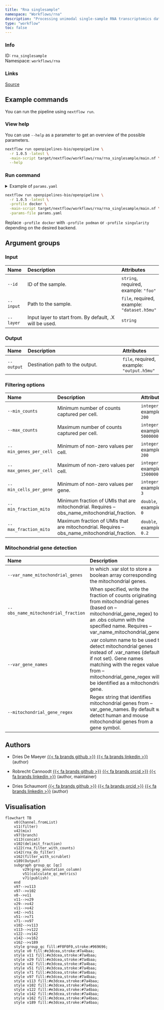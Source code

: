 ```yaml
---
title: "Rna singlesample"
namespace: "Workflows/rna"
description: "Processing unimodal single-sample RNA transcriptomics data."
type: "workflow"
toc: false
---
```


::: {.column-margin}

### Info

ID: `rna_singlesample`  
Namespace: `workflows/rna`

### Links
[Source](https://github.com/openpipelines-bio/openpipeline/blob/1.0.5/src/workflows/rna/rna_singlesample/config.vsh.yaml){.btn-action .btn-sm .btn-info .btn role="button"}

:::



## Example commands

You can run the pipeline using `nextflow run`.

### View help

You can use `--help` as a parameter to get an overview of the possible parameters.

```bash
nextflow run openpipelines-bio/openpipeline \
  -r 1.0.5 -latest \
  -main-script target/nextflow/workflows/rna/rna_singlesample/main.nf \
  --help
```

### Run command

<details>
<summary>Example of `params.yaml`</summary>
```yaml
# Input
id: # please fill in - example: "foo"
input: # please fill in - example: "dataset.h5mu"
# layer: "foo"

# Output
# output: "$id.$key.output.h5mu"

# Filtering options
# min_counts: 200
# max_counts: 5000000
# min_genes_per_cell: 200
# max_genes_per_cell: 1500000
# min_cells_per_gene: 3
# min_fraction_mito: 0.0
# max_fraction_mito: 0.2

# Mitochondrial gene detection
# var_name_mitochondrial_genes: "foo"
# obs_name_mitochondrial_fraction: "foo"
# var_gene_names: "gene_symbol"
mitochondrial_gene_regex: "^[mM][tT]-"

# Nextflow input-output arguments
publish_dir: # please fill in - example: "output/"
# param_list: "my_params.yaml"
```
</details>

```bash
nextflow run openpipelines-bio/openpipeline \
  -r 1.0.5 -latest \
  -profile docker \
  -main-script target/nextflow/workflows/rna/rna_singlesample/main.nf \
  -params-file params.yaml
```

:::{.callout-note}
Replace `-profile docker` with `-profile podman` or `-profile singularity` depending on the desired backend.
:::

## Argument groups

### Input

|Name      |Description                                             |Attributes                                  |
|:----------|:--------------------------------------------------|:--------------------|
|`--id`    |ID of the sample.                                       |`string`, required, example: `"foo"`        |
|`--input` |Path to the sample.                                     |`file`, required, example: `"dataset.h5mu"` |
|`--layer` |Input layer to start from. By default, .X will be used. |`string`                                    |


### Output

|Name       |Description                     |Attributes                                 |
|:----------|:--------------------------------------------------|:--------------------|
|`--output` |Destination path to the output. |`file`, required, example: `"output.h5mu"` |


### Filtering options

|Name                   |Description                                                                                  |Attributes                    |
|:----------|:--------------------------------------------------|:--------------------|
|`--min_counts`         |Minimum number of counts captured per cell.                                                  |`integer`, example: `200`     |
|`--max_counts`         |Maximum number of counts captured per cell.                                                  |`integer`, example: `5000000` |
|`--min_genes_per_cell` |Minimum of non-zero values per cell.                                                         |`integer`, example: `200`     |
|`--max_genes_per_cell` |Maximum of non-zero values per cell.                                                         |`integer`, example: `1500000` |
|`--min_cells_per_gene` |Minimum of non-zero values per gene.                                                         |`integer`, example: `3`       |
|`--min_fraction_mito`  |Minimum fraction of UMIs that are mitochondrial. Requires --obs_name_mitochondrial_fraction. |`double`, example: `0`        |
|`--max_fraction_mito`  |Maximum fraction of UMIs that are mitochondrial. Requires --obs_name_mitochondrial_fraction. |`double`, example: `0.2`      |


### Mitochondrial gene detection

|Name                                |Description                                                                                                                                                                                                                |Attributes                         |
|:----------|:--------------------------------------------------|:--------------------|
|`--var_name_mitochondrial_genes`    |In which .var slot to store a boolean array corresponding the mitochondrial genes.                                                                                                                                         |`string`                           |
|`--obs_name_mitochondrial_fraction` |When specified, write the fraction of counts originating from mitochondrial genes  (based on --mitochondrial_gene_regex) to an .obs column with the specified name. Requires --var_name_mitochondrial_genes.               |`string`                           |
|`--var_gene_names`                  |.var column name to be used to detect mitochondrial genes instead of .var_names (default if not set). Gene names matching with the regex value from --mitochondrial_gene_regex will be identified as a mitochondrial gene. |`string`, example: `"gene_symbol"` |
|`--mitochondrial_gene_regex`        |Regex string that identifies mitochondrial genes from --var_gene_names. By default will detect human and mouse mitochondrial genes from a gene symbol.                                                                     |`string`, default: `"^[mM][tT]-"`  |

## Authors


  * Dries De Maeyer [{{< fa brands github >}}](https://github.com/ddemaeyer) [{{< fa brands linkedin >}}](https://linkedin.com/in/dries-de-maeyer-b46a814) (author)

  * Robrecht Cannoodt [{{< fa brands github >}}](https://github.com/rcannood) [{{< fa brands orcid >}}](https://orcid.org/0000-0003-3641-729X) [{{< fa brands linkedin >}}](https://linkedin.com/in/robrechtcannoodt) (author, maintainer)

  * Dries Schaumont [{{< fa brands github >}}](https://github.com/DriesSchaumont) [{{< fa brands orcid >}}](https://orcid.org/0000-0002-4389-0440) [{{< fa brands linkedin >}}](https://linkedin.com/in/dries-schaumont) (author)

## Visualisation

```mermaid
flowchart TB
    v0(Channel.fromList)
    v11(filter)
    v42(mix)
    v97(branch)
    v113(concat)
    v102(delimit_fraction)
    v122(rna_filter_with_counts)
    v142(rna_do_filter)
    v162(filter_with_scrublet)
    v189(Output)
    subgraph group_qc [qc]
        v29(grep_annotation_column)
        v51(calculate_qc_metrics)
        v71(publish)
    end
    v97-->v113
    v97-->v102
    v0-->v11
    v11-->v29
    v29-->v42
    v11-->v42
    v42-->v51
    v51-->v71
    v71-->v97
    v102-->v113
    v113-->v122
    v122-->v142
    v142-->v162
    v162-->v189
    style group_qc fill:#F0F0F0,stroke:#969696;
    style v0 fill:#e3dcea,stroke:#7a4baa;
    style v11 fill:#e3dcea,stroke:#7a4baa;
    style v29 fill:#e3dcea,stroke:#7a4baa;
    style v42 fill:#e3dcea,stroke:#7a4baa;
    style v51 fill:#e3dcea,stroke:#7a4baa;
    style v71 fill:#e3dcea,stroke:#7a4baa;
    style v97 fill:#e3dcea,stroke:#7a4baa;
    style v113 fill:#e3dcea,stroke:#7a4baa;
    style v102 fill:#e3dcea,stroke:#7a4baa;
    style v122 fill:#e3dcea,stroke:#7a4baa;
    style v142 fill:#e3dcea,stroke:#7a4baa;
    style v162 fill:#e3dcea,stroke:#7a4baa;
    style v189 fill:#e3dcea,stroke:#7a4baa;

```

